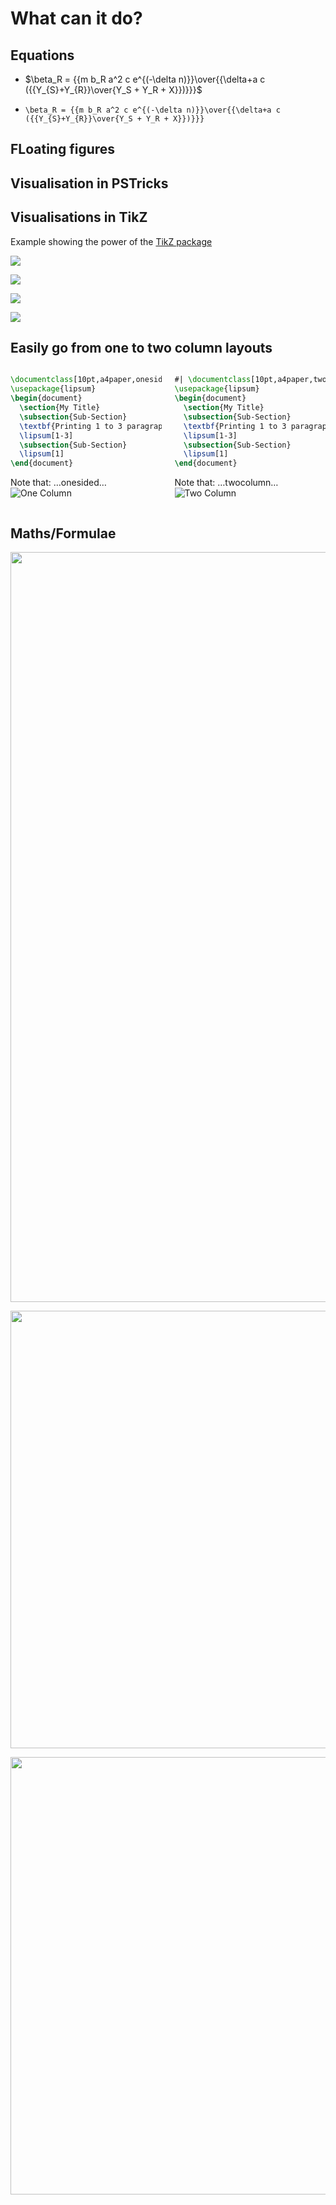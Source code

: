 # What can it do?
## Equations
- $\beta_R = {{m b_R a^2 c e^{(-\delta n)}}\over{{\delta+a c ({{Y_{S}+Y_{R}}\over{Y_S + Y_R + X}})}}}$

- `\beta_R = {{m b_R a^2 c e^{(-\delta n)}}\over{{\delta+a c ({{Y_{S}+Y_{R}}\over{Y_S + Y_R + X}})}}}`

## FLoating figures

## Visualisation in PSTricks

## Visualisations in TikZ  
Example showing the power of the [TikZ package](https://tikz.net/)

:::: {.r-stack}
![](VisualisationInTikz.jpg)

![](SimpleVisualisationInTikz.jpg)

![](3DVisInTikZ.jpg)

![](NeuronalNetworksInTikZ.png)

::::

<!-- ![Focused ion beam system, Author: Clemens Helfmeier](Visualisation in tikz.jpg)
<!-- [Source](https://texample.net/tikz/examples/author/clemens-helfmeier/) -->

<!-- ![2D Visualisation in TikZ](Simple Visualisation in tikz.jpg) -->
<!-- [Source](https://tikz.net/perigals-dissection/) -->

<!-- ![3D Visualisation in TikZ](3DVisInTikZ.jpg) -->
<!-- [Source](https://tikz.net/differential-of-volume-cylindrical-coordinates/) -->

<!-- ![(Neuronal) Network Visualisation in TikZ](NeuronalNetworksInTikZ.png) -->
<!-- [Source](https://tikz.net/wp-content/uploads/2021/12/neural_networks-001.png) -->


## Easily go from one to two column layouts

::::{.columns}

:::{.column width="50%"}
```latex
\documentclass[10pt,a4paper,onesided]{article} 
\usepackage{lipsum}
\begin{document}
  \section{My Title}
  \subsection{Sub-Section}
  \textbf{Printing 1 to 3 paragraphs}\\
  \lipsum[1-3]
  \subsection{Sub-Section}
  \lipsum[1]
\end{document}
```
Note that: ...[onesided]{.fragment .fade-in}...
![One Column](OneCol.jpg)


:::

:::{.column width="50%"}
```latex
#| \documentclass[10pt,a4paper,twocolumn]{article} 
\usepackage{lipsum}
\begin{document}
  \section{My Title}
  \subsection{Sub-Section}
  \textbf{Printing 1 to 3 paragraphs}\\
  \lipsum[1-3]
  \subsection{Sub-Section}
  \lipsum[1]
\end{document}
```
Note that: ...[twocolumn]{.fragment .fade-in}...
![Two Column](TwoCol.jpg)
:::

::::

## Maths/Formulae

::: {.r-stack}
![](MSWordFormula.jpg){.fragment width="1200"}

![](LaTeXIT.jpg){.fragment height="700"}

![](MathPix.jpg){.fragment height="700"}
:::

<!-- [Mathpix Snipping](https://mathpix.com/) -->
